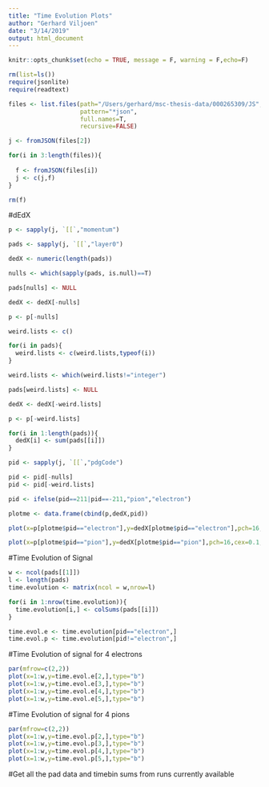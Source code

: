 ```yaml
---
title: "Time Evolution Plots"
author: "Gerhard Viljoen"
date: "3/14/2019"
output: html_document
---
```


```r
knitr::opts_chunk$set(echo = TRUE, message = F, warning = F,echo=F)
```

```r
rm(list=ls())
require(jsonlite)
require(readtext)
```

```r
files <- list.files(path="/Users/gerhard/msc-thesis-data/000265309/JS",
                    pattern="*json",
                    full.names=T,
                    recursive=FALSE)

j <- fromJSON(files[2])

for(i in 3:length(files)){
  
  f <- fromJSON(files[i])
  j <- c(j,f)
}

rm(f)
```

#dEdX

```r
p <- sapply(j, `[[`,"momentum")

pads <- sapply(j, `[[`,"layer0")

dedX <- numeric(length(pads))

nulls <- which(sapply(pads, is.null)==T)

pads[nulls] <- NULL

dedX <- dedX[-nulls]

p <- p[-nulls]

weird.lists <- c()

for(i in pads){
  weird.lists <- c(weird.lists,typeof(i))
}

weird.lists <- which(weird.lists!="integer")

pads[weird.lists] <- NULL

dedX <- dedX[-weird.lists]

p <- p[-weird.lists]

for(i in 1:length(pads)){
  dedX[i] <- sum(pads[[i]])
}

pid <- sapply(j, `[[`,"pdgCode")

pid <- pid[-nulls]
pid <- pid[-weird.lists]

pid <- ifelse(pid==211|pid==-211,"pion","electron")

plotme <- data.frame(cbind(p,dedX,pid))
```

```r
plot(x=p[plotme$pid=="electron"],y=dedX[plotme$pid=="electron"],pch=16,cex=0.1,main="Bethe-Bloch for Electrons",sub="Run 265309", xlab="PT",ylab="Integrated Charge Deposit")

plot(x=p[plotme$pid=="pion"],y=dedX[plotme$pid=="pion"],pch=16,cex=0.1,main="Bethe-Bloch for Pions", sub="Run 265309", xlab="PT",ylab="Integrated Charge Deposit")
```

#Time Evolution of Signal

```r
w <- ncol(pads[[1]])
l <- length(pads)
time.evolution <- matrix(ncol = w,nrow=l)

for(i in 1:nrow(time.evolution)){
  time.evolution[i,] <- colSums(pads[[i]])
}

time.evol.e <- time.evolution[pid=="electron",]
time.evol.p <- time.evolution[pid!="electron",]
```

#Time Evolution of signal for 4 electrons

```r
par(mfrow=c(2,2))
plot(x=1:w,y=time.evol.e[2,],type="b")
plot(x=1:w,y=time.evol.e[3,],type="b")
plot(x=1:w,y=time.evol.e[4,],type="b")
plot(x=1:w,y=time.evol.e[5,],type="b")
```

#Time Evolution of signal for 4 pions

```r
par(mfrow=c(2,2))
plot(x=1:w,y=time.evol.p[2,],type="b")
plot(x=1:w,y=time.evol.p[3,],type="b")
plot(x=1:w,y=time.evol.p[4,],type="b")
plot(x=1:w,y=time.evol.p[5,],type="b")
```

#Get all the pad data and timebin sums from runs currently available

```r

```












